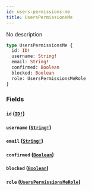 ```yaml
---
id: users-permissions-me
title: UsersPermissionsMe
---
```


No description

```graphql
type UsersPermissionsMe {
  id: ID!
  username: String!
  email: String!
  confirmed: Boolean
  blocked: Boolean
  role: UsersPermissionsMeRole
}
```

### Fields

#### `id` ([`ID!`](/v1/scalars/id))

#### `username` ([`String!`](/v1/scalars/string))

#### `email` ([`String!`](/v1/scalars/string))

#### `confirmed` ([`Boolean`](/v1/scalars/boolean))

#### `blocked` ([`Boolean`](/v1/scalars/boolean))

#### `role` ([`UsersPermissionsMeRole`](/v1/objects/users-permissions-me-role))
